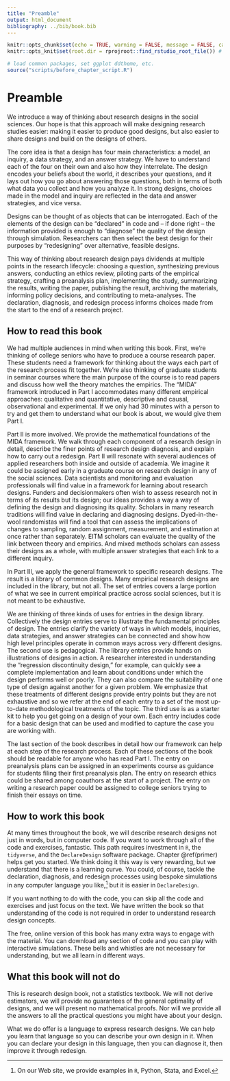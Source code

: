 ```yaml
---
title: "Preamble"
output: html_document
bibliography: ../bib/book.bib 
---
```


<!-- note do_bookdown is set in index.rmd, so we know if you're running just this .Rmd or compiling the book-->
```r
knitr::opts_chunk$set(echo = TRUE, warning = FALSE, message = FALSE, cache = FALSE)
knitr::opts_knit$set(root.dir = rprojroot::find_rstudio_root_file()) # files are all relative to RStudio project home
```

```r
# load common packages, set ggplot ddtheme, etc.
source("scripts/before_chapter_script.R")
```

<!-- start post here, do not edit above -->

# Preamble

We introduce a way of thinking about research designs in the social sciences. Our hope is that this approach will make designing research studies easier: making it easier to produce good designs, but also easier to share designs and build on the designs of others.

The core idea is that a design has four main characteristics: a model, an inquiry, a data strategy, and an answer strategy. We have to understand each of the four on their own and also how they interrelate. The design encodes your beliefs about the world, it describes your questions, and it lays out how you go about answering those questions, both in terms of both what data you collect and how you analyze it. In strong designs, choices made in the model and inquiry are reflected in the data and answer strategies, and vice versa.

Designs can be thought of as objects that can be interrogated. Each of the elements of the design can be "declared" in code and -- if done right -- the information provided is enough to "diagnose" the quality of the design through simulation. Researchers can then select the best design for their purposes by "redesigning" over alternative, feasible designs.

This way of thinking about research design pays dividends at multiple points in the research lifecycle: choosing a question, synthesizing previous answers, conducting an ethics review, piloting parts of the empirical strategy, crafting a preanalysis plan, implementing the study, summarizing the results, writing the paper, publishing the result, archiving the materials, informing policy decisions, and contributing to meta-analyses. The declaration, diagnosis, and redesign process informs choices made from the start to the end of a research project.

## How to read this book

We had multiple audiences in mind when writing this book. First, we're thinking of college seniors who have to produce a course research paper. These students need a framework for thinking about the ways each part of the research process fit together. We're also thinking of graduate students in seminar courses where the main purpose of the course is to read papers and discuss how well the theory matches the empirics. The "MIDA" framework introduced in Part I accommodates many different empirical approaches: qualitative and quantitative, descriptive and causal, observational and experimental. If we only had 30 minutes with a person to try and get them to understand what our book is about, we would give them Part I.

Part II is more involved. We provide the mathematical foundations of the MIDA framework. We walk through each component of a research design in detail, describe the finer points of research design diagnosis, and explain how to carry out a redesign. Part II will resonate with several audiences of applied researchers both inside and outside of academia. We imagine it could be assigned early in a graduate course on research design in any of the social sciences. Data scientists and monitoring and evaluation professionals will find value in a framework for learning about research designs. Funders and decisionmakers often wish to assess research not in terms of its results but its design; our ideas provides a way a way of defining the design and diagnosing its quality. Scholars in many research traditions will find value in declaring and diagnosing designs. Dyed-in-the-wool randomistas will find a tool that can assess the implications of changes to sampling, random assignment, measurement, and estimation at once rather than separately. EITM scholars can evaluate the quality of the link between theory and empirics. And mixed methods scholars can assess their designs as a whole, with multiple answer strategies that each link to a different inquiry.

<!-- [non student audiences: Experimenters, applied researchers doing prospective empirical work. Theories interested in using empirical information to distinguish between theoretical models. Many of our ideas will resonate with those who study the "empirical implications of theoretical models."] -->

In Part III, we apply the general framework to specific research designs. The result is a library of common designs. Many empirical research designs are included in the library, but not all. The set of entries covers a large portion of what we see in current empirical practice across social sciences, but it is not meant to be exhaustive. 

We are thinking of three kinds of uses for entries in the design library. Collectively the design entries serve to illustrate the fundamental principles of design. The  entries clarify the variety of ways in which models, inquiries, data strategies, and answer strategies can be connected and show how high level principles operate in common ways across very different designs. The second use is pedagogical. The library entries provide hands on illustrations of designs in action. A researcher interested in understanding the "regression discontinuity design," for example, can quickly see a complete implementation and learn about conditions under which the design performs well or poorly. They can also compare the suitability of one type of design against another for a given problem. We emphasize that these treatments of different designs provide entry points but they are not exhaustive and so we refer at the end of each entry to a set of the most up-to-date methodological treatments of the topic. The third use is as a starter kit to help you get going on a design of your own. Each entry includes code for a basic design that can be used and modified to capture the case you are working with.

The last section of the book describes in detail how our framework can help at each step of the research process. Each of these sections of the book should be readable for anyone who has read Part I. The entry on preanalysis plans can be assigned in an experiments course as guidance for students filing their first preanalysis plan. The entry on research ethics could be shared among coauthors at the start of a project. The entry on writing a research paper could be assigned to college seniors trying to finish their essays on time. 

## How to **work** this book

At many times throughout the book, we will describe research designs not just in words, but in computer code. 
<!-- You can read all of Part I without any coding, but some aspects of Part II and Part III are enhanced by engaging with the code.  -->
If you want to work through all of the code and exercises, fantastic. This path requires investment in `R`, the `tidyverse`, and the `DeclareDesign` software package. Chapter \@ref(primer) helps get you started. We think doing it this way is very rewarding, but we understand that there is a learning curve. You could, of course, tackle the declaration, diagnosis, and redesign processes using bespoke simulations in any computer language you like,^[On our Web site, we provide examples in `R`, Python, Stata, and Excel.] but it is easier in `DeclareDesign`.

If you want nothing to do with the code, you can skip all the code and exercises and just focus on the text. We have written the book so that understanding of the code is not required in order to understand research design concepts. 
<!-- If you choose this path, we promise our way of thinking about research design is useful even without any code. -->

The free, online version of this book has many extra ways to engage with the material. You can download any section of code and you can play with interactive simulations. These bells and whistles are not necessary for understanding, but we all learn in different ways.

## What this book will not do

This is research design book, not a statistics textbook. We will not derive estimators, we will provide no guarantees of the general optimality of designs, and we will present no mathematical proofs. Nor will we provide all the answers to all the practical questions you might have about your design.

What we do offer is a language to express research designs. We can help you learn that language so you can describe your own design in it. When you can declare your design in this language, then you can diagnose it, then improve it through redesign.


